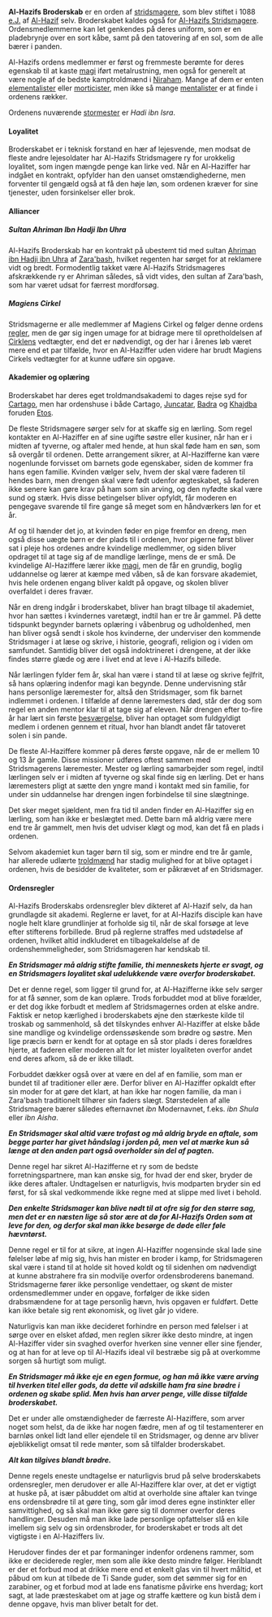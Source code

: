 {{title:Al-Hazifs Broderskab}}
{{author:Laura Holmegaard}}
{{timestamp:2010-08-27T08:09:16Z}}
{{copyright:Al-Hazifs Broderskab}}
'''Al-Hazifs Broderskab''' er en orden af [[stridsmager|stridsmagere]], som blev stiftet i 1088 [[e.J.]] af [[Al-Hazif]] selv. Broderskabet kaldes også for [[Al-Hazifs Stridsmagere]]. Ordensmedlemmerne kan let genkendes på deres uniform, som er en pladebrynje over en sort kåbe, samt på den tatovering af en sol, som de alle bærer i panden.

Al-Hazifs ordens medlemmer er først og fremmeste berømte for deres egenskab til at kaste [[magi]] iført metalrustning, men også for generelt at være nogle af de bedste kamptroldmænd i [[Niraham]]. Mange af dem er enten [[elementalist|elementalister]] eller [[morticist|morticister]], men ikke så mange [[mentalist|mentalister]] er at finde i ordenens rækker.

Ordenens nuværende [[stormester (verdslig)|stormester]] er ''Hadi ibn Isra''.


====Loyalitet====
Broderskabet er i teknisk forstand en hær af lejesvende, men modsat de fleste andre lejesoldater har Al-Hazifs Stridsmagere ry for urokkelig loyalitet, som ingen mængde penge kan lirke ved. Når en Al-Haziffer har indgået en kontrakt, opfylder han den uanset omstændighederne, men forventer til gengæld også at få den høje løn, som ordenen kræver for sine tjenester, uden forsinkelser eller brok.


====Alliancer====
=====Sultan Ahriman Ibn Hadji Ibn Uhra=====
Al-Hazifs Broderskab har en kontrakt på ubestemt tid med sultan [[Ahriman ibn Hadji ibn Uhra]] af [[Zara'bash]], hvilket regenten har sørget for at reklamere vidt og bredt. Formodentlig takket være Al-Hazifs Stridsmageres afskrækkende ry er Ahriman således, så vidt vides, den sultan af Zara'bash, som har været udsat for færrest mordforsøg.

=====Magiens Cirkel=====
Stridsmagerne er alle medlemmer af Magiens Cirkel og følger denne ordens [[Magiens Cirkels vedtægter|regler]], men de gør sig ingen umage for at bidrage mere til opretholdelsen af [[Cirklen|Cirklens]] vedtægter, end det er nødvendigt, og der har i årenes løb været mere end et par tilfælde, hvor en Al-Haziffer uden videre har brudt Magiens Cirkels vedtægter for at kunne udføre sin opgave.


====Akademier og oplæring====
Broderskabet har deres eget troldmandsakademi to dages rejse syd for [[Cartago]], men har ordenshuse i både Cartago, [[Juncatar]], [[Badra]] og [[Khajdba]] foruden [[Etos]].

De fleste Stridsmagere sørger selv for at skaffe sig en lærling. Som regel kontakter en Al-Haziffer en af sine ugifte søstre eller kusiner, når han er i midten af tyverne, og aftaler med hende, at hun skal føde ham en søn, som så overgår til ordenen. Dette arrangement sikrer, at Al-Hazifferne kan være nogenlunde forvisset om barnets gode egenskaber, siden de kommer fra hans egen familie. Kvinden vælger selv, hvem der skal være faderen til hendes barn, men drengen skal være født udenfor ægteskabet, så faderen ikke senere kan gøre krav på ham som sin arving, og den nyfødte skal være sund og stærk. Hvis disse betingelser bliver opfyldt, får moderen en pengegave svarende til fire gange så meget som en håndværkers løn for et år.

Af og til hænder det jo, at kvinden føder en pige fremfor en dreng, men også disse uægte børn er der plads til i ordenen, hvor pigerne først bliver sat i pleje hos ordenes andre kvindelige medlemmer, og siden bliver opdraget til at tage sig af de mandlige lærlinge, mens de er små. De kvindelige Al-Haziffere lærer ikke [[magi]], men de får en grundig, boglig uddannelse og lærer at kæmpe med våben, så de kan forsvare akademiet, hvis hele ordenen engang bliver kaldt på opgave, og skolen bliver overfaldet i deres fravær.

Når en dreng indgår i broderskabet, bliver han bragt tilbage til akademiet, hvor han sættes i kvindernes varetægt, indtil han er tre år gammel. På dette tidspunkt begynder barnets oplæring i våbenbrug og udholdenhed, men han bliver også sendt i skole hos kvinderne, der underviser den kommende Stridsmager i at læse og skrive, i historie, geografi, religion og i viden om samfundet. Samtidig bliver det også indoktrineret i drengene, at der ikke findes større glæde og ære i livet end at leve i Al-Hazifs billede.

Når lærlingen fylder fem år, skal han være i stand til at læse og skrive fejlfrit, så hans oplæring indenfor magi kan begynde. Denne undervisning står hans personlige læremester for, altså den Stridsmager, som fik barnet indlemmet i ordenen. I tilfælde af denne læremesters død, står der dog som regel en anden mentor klar til at tage sig af eleven. Når drengen efter to-fire år har lært sin første [[besværgelse]], bliver han optaget som fuldgyldigt medlem i ordenen gennem et ritual, hvor han blandt andet får tatoveret solen i sin pande.

De fleste Al-Haziffere kommer på deres første opgave, når de er mellem 10 og 13 år gamle. Disse missioner udføres oftest sammen med Stridsmagerens læremester. Mester og lærling samarbejder som regel, indtil lærlingen selv er i midten af tyverne og skal finde sig en lærling. Det er hans læremesters pligt at sætte den yngre mand i kontakt med sin familie, for under sin uddannelse har drengen ingen forbindelse til sine slægtninge.

Det sker meget sjældent, men fra tid til anden finder en Al-Haziffer sig en lærling, som han ikke er beslægtet med. Dette barn må aldrig være mere end tre år gammelt, men hvis det udviser kløgt og mod, kan det få en plads i ordenen.

Selvom akademiet kun tager børn til sig, som er mindre end tre år gamle, har allerede udlærte [[troldmand|troldmænd]] har stadig mulighed for at blive optaget i ordenen, hvis de besidder de kvaliteter, som er påkrævet af en Stridsmager.


====Ordensregler====
Al-Hazifs Broderskabs ordensregler blev dikteret af Al-Hazif selv, da han grundlagde sit akademi. Reglerne er lavet, for at Al-Hazifs disciple kan have nogle helt klare grundlinjer at forholde sig til, når de skal forsøge at leve efter stifterens forbillede. Brud på reglerne straffes med udstødelse af ordenen, hvilket altid indkluderet en tilbagekaldelse af de ordenshemmeligheder, som Stridsmageren har kendskab til.


'''''En Stridsmager må aldrig stifte familie, thi menneskets hjerte er svagt, og en Stridsmagers loyalitet skal udelukkende være overfor broderskabet.'''''

Det er denne regel, som ligger til grund for, at Al-Hazifferne ikke selv sørger for at få sønner, som de kan oplære. Trods forbuddet mod at blive forælder, er det dog ikke forbudt et medlem af Stridsmagernes orden at elske andre. Faktisk er netop kærlighed i broderskabets øjne den stærkeste kilde til troskab og sammenhold, så det tilskyndes enhver Al-Haziffer at elske både sine mandlige og kvindelige ordenssøskende som brødre og søstre. Men lige præcis børn er kendt for at optage en så stor plads i deres forældres hjerte, at faderen eller moderen alt for let mister loyaliteten overfor andet end deres afkom, så de er ikke tilladt.

Forbuddet dækker også over at være en del af en familie, som man er bundet til af traditioner eller ære. Derfor bliver en Al-Haziffer opkaldt efter sin moder for at gøre det klart, at han ikke har nogen familie, da man i Zara'bash traditionelt tilhører sin faders slægt. Størstedelen af alle Stridsmagere bærer således efternavnet ''ibn'' Modernavnet, f.eks. ''ibn Shula'' eller ''ibn Aisha''.


'''''En Stridsmager skal altid være trofast og må aldrig bryde en aftale, som begge parter har givet håndslag i jorden på, men vel at mærke kun så længe at den anden part også overholder sin del af pagten.'''''

Denne regel har sikret Al-Hazifferne et ry som de bedste forretningspartnere, man kan ønske sig, for hvad der end sker, bryder de ikke deres aftaler. Undtagelsen er naturligvis, hvis modparten bryder sin ed først, for så skal vedkommende ikke regne med at slippe med livet i behold.


'''''Den enkelte Stridsmager kan blive nødt til at ofre sig for den større sag, men det er en næsten lige så stor ære at dø for Al-Hazifs Orden som at leve for den, og derfor skal man ikke besørge de døde eller føle hævntørst.'''''

Denne regel er til for at sikre, at ingen Al-Haziffer nogensinde skal lade sine følelser løbe af mig sig, hvis han mister en broder i kamp, for Stridsmageren skal være i stand til at holde sit hoved koldt og til sidenhen om nødvendigt at kunne abstrahere fra sin modvilje overfor ordensbroderens banemand. Stridsmagerne fører ikke personlige vendettaer, og skønt de mister ordensmedlemmer under en opgave, forfølger de ikke siden drabsmændene for at tage personlig hævn, hvis opgaven er fuldført. Dette kan ikke betale sig rent økonomisk, og livet går jo videre.

Naturligvis kan man ikke decideret forhindre en person med følelser i at sørge over en elsket afdød, men reglen sikrer ikke desto mindre, at ingen Al-Haziffer vider sin svaghed overfor hverken sine venner eller sine fjender, og at han for at leve op til Al-Hazifs ideal vil bestræbe sig på at overkomme sorgen så hurtigt som muligt.


'''''En Stridsmager må ikke eje en egen formue, og han må ikke være arving til hverken titel eller gods, da dette vil adskille ham fra sine brødre i ordenen og skabe splid. Men hvis han arver penge, ville disse tilfalde broderskabet.'''''

Det er under alle omstændigheder de færreste Al-Haziffere, som arver noget som helst, da de ikke har nogen fædre, men af og til testamenterer en barnløs onkel lidt land eller ejendele til en Stridsmager, og denne arv bliver øjeblikkeligt omsat til rede mønter, som så tilfalder broderskabet.


'''''Alt kan tilgives blandt brødre.'''''

Denne regels eneste undtagelse er naturligvis brud på selve broderskabets ordensregler, men derudover er alle Al-Haziffere klar over, at det er vigtigt at huske på, at især påbuddet om altid at overholde sine aftaler kan tvinge ens ordensbrødre til at gøre ting, som går imod deres egne instinkter eller samvittighed, og så skal man ikke gøre sig til dommer overfor deres handlinger. Desuden må man ikke lade personlige opfattelser slå en kile imellem sig selv og sin ordensbroder, for broderskabet er trods alt det vigtigste i en Al-Haziffers liv.


Herudover findes der et par formaninger indenfor ordenens rammer, som ikke er deciderede regler, men som alle ikke desto mindre følger. Heriblandt er der et forbud mod at drikke mere end et enkelt glas vin til hvert måltid, et påbud om kun at tilbede de Ti Sande guder, som det sømmer sig for en zarabiner, og et forbud mod at lade ens fanatisme påvirke ens hverdag; kort sagt, at lade præsteskabet om at jage og straffe kættere og kun bistå dem i denne opgave, hvis man bliver betalt for det.